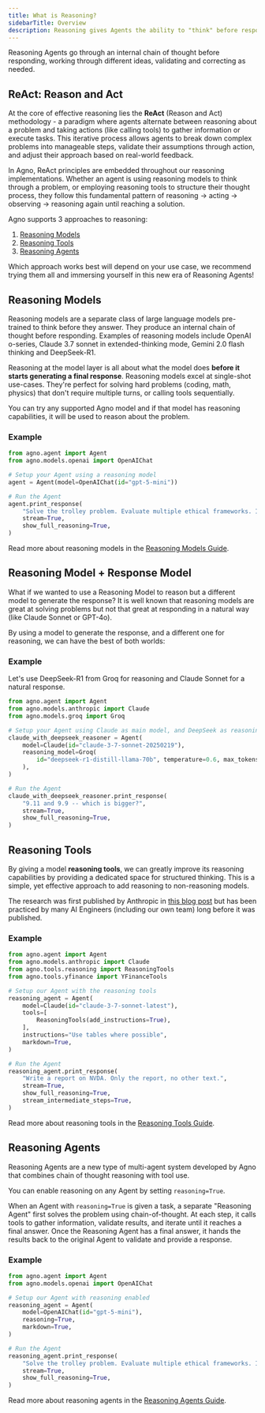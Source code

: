 ```yaml
---
title: What is Reasoning?
sidebarTitle: Overview
description: Reasoning gives Agents the ability to "think" before responding and "analyze" the results of their actions (i.e. tool calls), greatly improving the Agents' ability to solve problems that require sequential tool calls.
---
```


Reasoning Agents go through an internal chain of thought before responding, working through different ideas, validating and correcting as needed.

## ReAct: Reason and Act

At the core of effective reasoning lies the **ReAct** (Reason and Act) methodology - a paradigm where agents alternate between reasoning about a problem and taking actions (like calling tools) to gather information or execute tasks. This iterative process allows agents to break down complex problems into manageable steps, validate their assumptions through action, and adjust their approach based on real-world feedback.

In Agno, ReAct principles are embedded throughout our reasoning implementations.
Whether an agent is using reasoning models to think through a problem, or employing reasoning tools to structure their thought process, they follow this fundamental pattern of reasoning → acting → observing → reasoning again until reaching a solution.

Agno supports 3 approaches to reasoning:

1. [Reasoning Models](#reasoning-models)
2. [Reasoning Tools](#reasoning-tools)
3. [Reasoning Agents](#reasoning-agents)

Which approach works best will depend on your use case, we recommend trying them all and immersing yourself in this new era of Reasoning Agents!

## Reasoning Models

Reasoning models are a separate class of large language models pre-trained to think before they answer. They produce an internal chain of thought before responding. Examples of reasoning models include OpenAI o-series, Claude 3.7 sonnet in extended-thinking mode, Gemini 2.0 flash thinking and DeepSeek-R1.

Reasoning at the model layer is all about what the model does **before it starts generating a final response**. Reasoning models excel at single-shot use-cases. They're perfect for solving hard problems (coding, math, physics) that don't require multiple turns, or calling tools sequentially.

You can try any supported Agno model and if that model has reasoning capabilities, it will be used to reason about the problem.

### Example

```python o3_mini.py
from agno.agent import Agent
from agno.models.openai import OpenAIChat

# Setup your Agent using a reasoning model
agent = Agent(model=OpenAIChat(id="gpt-5-mini"))

# Run the Agent
agent.print_response(
    "Solve the trolley problem. Evaluate multiple ethical frameworks. Include an ASCII diagram of your solution.",
    stream=True,
    show_full_reasoning=True,
)
```

Read more about reasoning models in the [Reasoning Models Guide](/concepts/reasoning/reasoning-models).

## Reasoning Model + Response Model

What if we wanted to use a Reasoning Model to reason but a different model to generate the response? It is well known that reasoning models are great at solving problems but not that great at responding in a natural way (like Claude Sonnet or GPT-4o).

By using a model to generate the response, and a different one for reasoning, we can have the best of both worlds:

### Example

Let's use DeepSeek-R1 from Groq for reasoning and Claude Sonnet for a natural response.

```python deepseek_plus_claude.py
from agno.agent import Agent
from agno.models.anthropic import Claude
from agno.models.groq import Groq

# Setup your Agent using Claude as main model, and DeepSeek as reasoning model
claude_with_deepseek_reasoner = Agent(
    model=Claude(id="claude-3-7-sonnet-20250219"),
    reasoning_model=Groq(
        id="deepseek-r1-distill-llama-70b", temperature=0.6, max_tokens=1024, top_p=0.95
    ),
)

# Run the Agent
claude_with_deepseek_reasoner.print_response(
    "9.11 and 9.9 -- which is bigger?",
    stream=True,
    show_full_reasoning=True,
)
```

## Reasoning Tools

By giving a model **reasoning tools**, we can greatly improve its reasoning capabilities by providing a dedicated space for structured thinking. This is a simple, yet effective approach to add reasoning to non-reasoning models.

The research was first published by Anthropic in [this blog post](https://www.anthropic.com/engineering/claude-think-tool) but has been practiced by many AI Engineers (including our own team) long before it was published.

### Example

```python claude_reasoning_tools.py
from agno.agent import Agent
from agno.models.anthropic import Claude
from agno.tools.reasoning import ReasoningTools
from agno.tools.yfinance import YFinanceTools

# Setup our Agent with the reasoning tools
reasoning_agent = Agent(
    model=Claude(id="claude-3-7-sonnet-latest"),
    tools=[
        ReasoningTools(add_instructions=True),
    ],
    instructions="Use tables where possible",
    markdown=True,
)

# Run the Agent
reasoning_agent.print_response(
    "Write a report on NVDA. Only the report, no other text.",
    stream=True,
    show_full_reasoning=True,
    stream_intermediate_steps=True,
)
```

Read more about reasoning tools in the [Reasoning Tools Guide](/concepts/reasoning/reasoning-tools).

## Reasoning Agents

Reasoning Agents are a new type of multi-agent system developed by Agno that combines chain of thought reasoning with tool use.

You can enable reasoning on any Agent by setting `reasoning=True`.

When an Agent with `reasoning=True` is given a task, a separate "Reasoning Agent" first solves the problem using chain-of-thought. At each step, it calls tools to gather information, validate results, and iterate until it reaches a final answer. Once the Reasoning Agent has a final answer, it hands the results back to the original Agent to validate and provide a response.

### Example

```python reasoning_agent.py
from agno.agent import Agent
from agno.models.openai import OpenAIChat

# Setup our Agent with reasoning enabled
reasoning_agent = Agent(
    model=OpenAIChat(id="gpt-5-mini"),
    reasoning=True,
    markdown=True,
)

# Run the Agent
reasoning_agent.print_response(
    "Solve the trolley problem. Evaluate multiple ethical frameworks. Include an ASCII diagram of your solution.",
    stream=True,
    show_full_reasoning=True,
)
```

Read more about reasoning agents in the [Reasoning Agents Guide](/concepts/reasoning/reasoning-agents).
